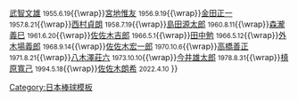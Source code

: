 {{Navbox
|name = 日本職棒完全比賽達成者
|state = <includeonly>collapsed</includeonly>
|title = [[日本職棒]][[完全比賽]]達成者
|titlestyle = background-color:#8bb
|list1 = {{nowrap begin}}[[藤本英雄]] <small>1950.6.28</small>{{\wrap}}[[武智文雄]] <small>1955.6.19</small>{{\wrap}}[[宮地惟友]] <small>1956.9.19</small>{{\wrap}}[[金田正一]] <small>1957.8.21</small>{{\wrap}}[[西村貞朗]] <small>1958.7.19</small>{{\wrap}}[[島田源太郎]] <small>1960.8.11</small>{{\wrap}}[[森瀧義巳]] <small>1961.6.20</small>{{\wrap}}[[佐佐木吉郎]] <small>1966.5.1</small>{{\wrap}}[[田中勉|田中勉]] <small>1966.5.12</small>{{\wrap}}[[外木場義郎]] <small>1968.9.14</small>{{\wrap}}[[佐佐木宏一郎]] <small>1970.10.6</small>{{\wrap}}[[高橋善正]] <small>1971.8.21</small>{{\wrap}}[[八木澤莊六]] <small>1973.10.10</small>{{\wrap}}[[今井雄太郎]] <small>1978.8.31</small>{{\wrap}}[[槙原寬己]] <small>1994.5.18</small>{{\wrap}}[[佐佐木朗希]] <small>2022.4.10</small>{{nowrap end}}
}}
<noinclude>
[[Category:日本棒球模板]]
</noinclude>